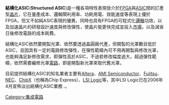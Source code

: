 {{unreferenced|time=2018-01-04T16:37:11+00:00}}
'''結構化ASIC'''('''Structured ASIC''')是一種各項特性表現皆介於[[FPGA|FPGA]]與[[特殊應用積體電路|ASIC]]間的訂產型[[晶片|晶片]]，它在量產成本、邏輯閘利用率、功耗用電、效能速度等表現上優於FPGA，但又不如純ASIC表現的優異，同時也具有FPGA的可程式化[[邏輯|邏輯]]功效，以及加速晶片的研發設計速度與修改彈性，使晶片能更快完成並投入[[市場|市場]]，以及減省日後修改電路的成本耗費。

結構化ASIC依然要開製光罩、依然要透過晶圓廠代產，但開製的光罩數目低於ASIC，且因具有一定的電路修改彈性，在彈性範疇內可不用再開製與修改光罩，也能夠滿足新修改需求，即彈性高於ASIC，不過若修改幅度過大，超過彈性範疇，依然需要編修光罩[[電路|電路]]，即是開製新光罩來取代舊光罩。

目前提供結構化ASIC的知名業者主要有[[Altera|Altera]]、[[AMI_Semiconductor|AMI Semiconductor]]、[[Fujitsu|Fujitsu]]、[[NEC|NEC]]、[[ChipX|ChipX]]（也稱為Chip Express）、[[LSI_Logic|LSI Logic]]等，其中LSI Logic已在2006年4月宣佈淡出結構化ASIC業務 .。
{{com-stub}}
[[Category:集成電路|Category:集成電路]]